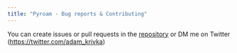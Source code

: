 ```yaml
---
title: "Pyroam - Bug reports & Contributing"
---
```


You can create issues or pull requests in the [repository](https://github.com/aidam38/pyroam) or DM me on Twitter (https://twitter.com/adam_krivka)
